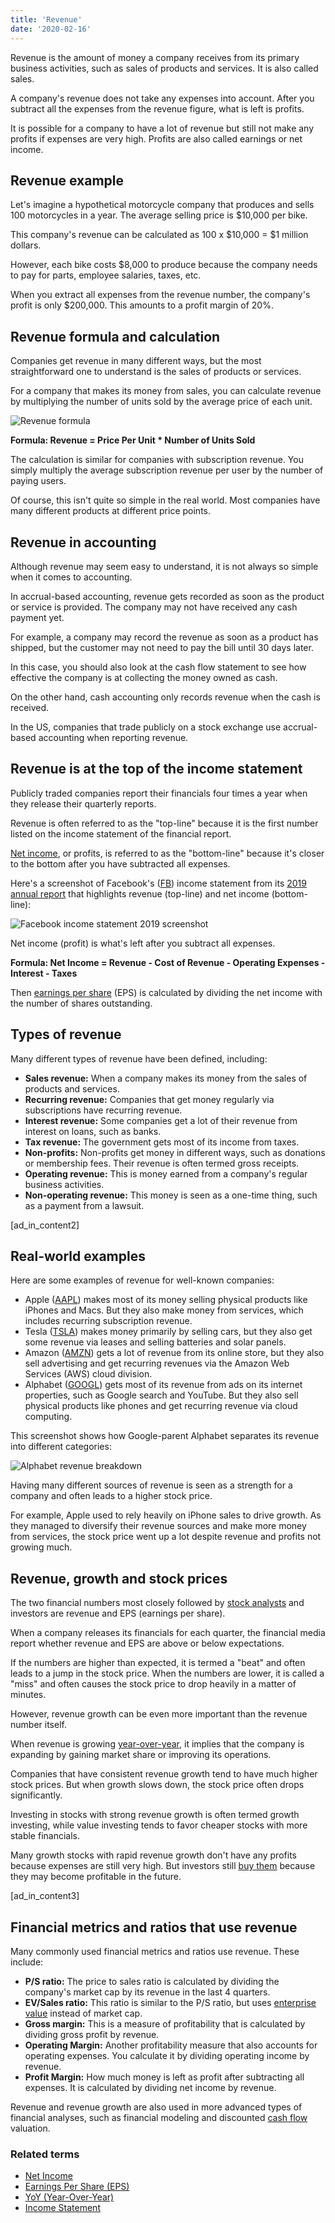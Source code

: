 ```yaml
---
title: 'Revenue'
date: '2020-02-16'
---
```


Revenue is the amount of money a company receives from its primary business activities, such as sales of products and services. It is also called sales.

A company's revenue does not take any expenses into account. After you subtract all the expenses from the revenue figure, what is left is profits.

It is possible for a company to have a lot of revenue but still not make any profits if expenses are very high. Profits are also called earnings or net income.

## Revenue example

Let's imagine a hypothetical motorcycle company that produces and sells 100 motorcycles in a year. The average selling price is $10,000 per bike.

This company's revenue can be calculated as 100 x $10,000 = $1 million dollars.

However, each bike costs $8,000 to produce because the company needs to pay for parts, employee salaries, taxes, etc.

When you extract all expenses from the revenue number, the company's profit is only $200,000. This amounts to a profit margin of 20%.

## Revenue formula and calculation

Companies get revenue in many different ways, but the most straightforward one to understand is the sales of products or services.

For a company that makes its money from sales, you can calculate revenue by multiplying the number of units sold by the average price of each unit.

![Revenue formula](https://stockanalysis.com/wp-content/uploads/2020/02/revenue-formula.png)

**Formula: Revenue = Price Per Unit \* Number of Units Sold**

The calculation is similar for companies with subscription revenue. You simply multiply the average subscription revenue per user by the number of paying users.

Of course, this isn't quite so simple in the real world. Most companies have many different products at different price points.

## Revenue in accounting

Although revenue may seem easy to understand, it is not always so simple when it comes to accounting.

In accrual-based accounting, revenue gets recorded as soon as the product or service is provided. The company may not have received any cash payment yet.

For example, a company may record the revenue as soon as a product has shipped, but the customer may not need to pay the bill until 30 days later.

In this case, you should also look at the cash flow statement to see how effective the company is at collecting the money owned as cash.

On the other hand, cash accounting only records revenue when the cash is received.

In the US, companies that trade publicly on a stock exchange use accrual-based accounting when reporting revenue.

## Revenue is at the top of the income statement

Publicly traded companies report their financials four times a year when they release their quarterly reports.

Revenue is often referred to as the "top-line" because it is the first number listed on the income statement of the financial report.

[Net income](https://stockanalysis.com/term/net-income/), or profits, is referred to as the "bottom-line" because it's closer to the bottom after you have subtracted all expenses.

Here's a screenshot of Facebook's ([FB](https://stockanalysis.com/stocks/fb/)) income statement from its [2019 annual report](https://www.sec.gov/Archives/edgar/data/1326801/000132680119000009/fb-12312018x10k.htm) that highlights revenue (top-line) and net income (bottom-line):

![Facebook income statement 2019 screenshot](https://stockanalysis.com/wp-content/uploads/2020/02/facebook-income-statement-2019-screenshot.png)

Net income (profit) is what's left after you subtract all expenses.

**Formula: Net Income = Revenue - Cost of Revenue - Operating Expenses - Interest - Taxes**

Then [earnings per share](https://stockanalysis.com/term/eps-earnings-per-share/) (EPS) is calculated by dividing the net income with the number of shares outstanding.

## Types of revenue

Many different types of revenue have been defined, including:

-  **Sales revenue:** When a company makes its money from the sales of products and services.
-  **Recurring revenue:** Companies that get money regularly via subscriptions have recurring revenue.
-  **Interest revenue:** Some companies get a lot of their revenue from interest on loans, such as banks.
-  **Tax revenue:** The government gets most of its income from taxes.
-  **Non-profits:** Non-profits get money in different ways, such as donations or membership fees. Their revenue is often termed gross receipts.
-  **Operating revenue:** This is money earned from a company's regular business activities.
-  **Non-operating revenue:** This money is seen as a one-time thing, such as a payment from a lawsuit.

\[ad_in_content2\]

## Real-world examples

Here are some examples of revenue for well-known companies:

-  Apple ([AAPL](https://stockanalysis.com/stocks/aapl/)) makes most of its money selling physical products like iPhones and Macs. But they also make money from services, which includes recurring subscription revenue.
-  Tesla ([TSLA](https://stockanalysis.com/stocks/tsla/)) makes money primarily by selling cars, but they also get some revenue via leases and selling batteries and solar panels.
-  Amazon ([AMZN](https://stockanalysis.com/stocks/amzn/)) gets a lot of revenue from its online store, but they also sell advertising and get recurring revenues via the Amazon Web Services (AWS) cloud division.
-  Alphabet ([GOOGL](https://stockanalysis.com/stocks/googl/)) gets most of its revenue from ads on its internet properties, such as Google search and YouTube. But they also sell physical products like phones and get recurring revenue via cloud computing.

This screenshot shows how Google-parent Alphabet separates its revenue into different categories:

![Alphabet revenue breakdown](https://stockanalysis.com/wp-content/uploads/2020/02/alphabet-revenue-breakdown.png)

Having many different sources of revenue is seen as a strength for a company and often leads to a higher stock price.

For example, Apple used to rely heavily on iPhone sales to drive growth. As they managed to diversify their revenue sources and make more money from services, the stock price went up a lot despite revenue and profits not growing much.

## Revenue, growth and stock prices

The two financial numbers most closely followed by [stock analysts](https://stockanalysis.com/analyst-ratings-explained/) and investors are revenue and EPS (earnings per share).

When a company releases its financials for each quarter, the financial media report whether revenue and EPS are above or below expectations.

If the numbers are higher than expected, it is termed a "beat" and often leads to a jump in the stock price. When the numbers are lower, it is called a "miss" and often causes the stock price to drop heavily in a matter of minutes.

However, revenue growth can be even more important than the revenue number itself.

When revenue is growing [year-over-year](https://stockanalysis.com/term/yoy-year-over-year/), it implies that the company is expanding by gaining market share or improving its operations.

Companies that have consistent revenue growth tend to have much higher stock prices. But when growth slows down, the stock price often drops significantly.

Investing in stocks with strong revenue growth is often termed growth investing, while value investing tends to favor cheaper stocks with more stable financials.

Many growth stocks with rapid revenue growth don't have any profits because expenses are still very high. But investors still [buy them](https://stockanalysis.com/how-to-buy-stocks-online/) because they may become profitable in the future.

\[ad_in_content3\]

## Financial metrics and ratios that use revenue

Many commonly used financial metrics and ratios use revenue. These include:

-  **P/S ratio:** The price to sales ratio is calculated by dividing the company's market cap by its revenue in the last 4 quarters.
-  **EV/Sales ratio:** This ratio is similar to the P/S ratio, but uses [enterprise value](https://stockanalysis.com/term/enterprise-value/) instead of market cap.
-  **Gross margin:** This is a measure of profitability that is calculated by dividing gross profit by revenue.
-  **Operating Margin:** Another profitability measure that also accounts for operating expenses. You calculate it by dividing operating income by revenue.
-  **Profit Margin:** How much money is left as profit after subtracting all expenses. It is calculated by dividing net income by revenue.

Revenue and revenue growth are also used in more advanced types of financial analyses, such as financial modeling and discounted [cash flow](https://stockanalysis.com/term/cash-flow-statement/) valuation.

### Related terms

-  [Net Income](https://stockanalysis.com/term/net-income/)
-  [Earnings Per Share (EPS)](https://stockanalysis.com/term/eps-earnings-per-share/)
-  [YoY (Year-Over-Year)](https://stockanalysis.com/term/yoy-year-over-year/)
-  [Income Statement](https://stockanalysis.com/term/income-statement/)
